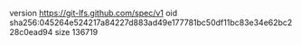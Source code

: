 version https://git-lfs.github.com/spec/v1
oid sha256:045264e524217a84227d883ad49e177781bc50df11bc83e34e62bc228c0ead94
size 136719
